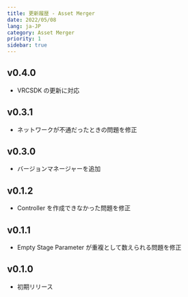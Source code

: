 ```yaml
---
title: 更新履歴 - Asset Merger
date: 2022/05/08
lang: ja-JP
category: Asset Merger
priority: 1
sidebar: true
---
```


## v0.4.0

- VRCSDK の更新に対応

## v0.3.1

- ネットワークが不通だったときの問題を修正

## v0.3.0

- バージョンマネージャーを追加

## v0.1.2

- Controller を作成できなかった問題を修正

## v0.1.1

- Empty Stage Parameter が重複として数えられる問題を修正

## v0.1.0

- 初期リリース
